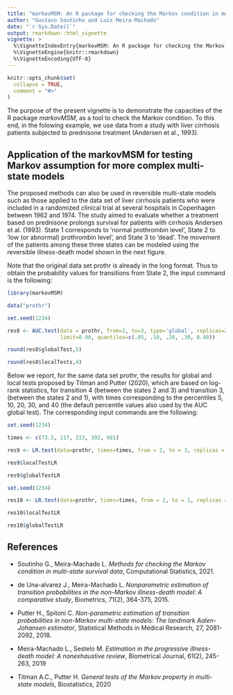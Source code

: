 ---
title: "markovMSM: An R package for checking the Markov condition in multi-state survival data"
author: "Gustavo Soutinho and Luis Meira-Machado"
date: "`r Sys.Date()`"
output: rmarkdown::html_vignette
vignette: >
  %\VignetteIndexEntry{markovMSM: An R package for checking the Markov condition in multi-state survival data}
  %\VignetteEngine{knitr::rmarkdown}
  %\VignetteEncoding{UTF-8}
---

```{r setup, include = FALSE}
knitr::opts_chunk$set(
  collapse = TRUE,
  comment = "#>"
)
```

The purpose of the present vignette is to demonstrate the capacities of the R package *markovMSM*, as a tool to check the Markov condition. To this end, in the folowing example, we use data from a study with liver
cirrhosis patients subjected to prednisone treatment (Andersen et al., 1993).

## Application of the markovMSM for testing Markov assumption for more complex multi-state models

The proposed methods can also be used in reversible multi-state models such as those applied
to the data set of liver cirrhosis patients who were included in a randomized clinical trial at several
hospitals in Copenhagen between 1962 and 1974. The study aimed to evaluate whether a treatment
based on prednisone prolongs survival for patients with cirrhosis Andersen et al. (1993). State 1
corresponds to ‘normal prothrombin level’, State 2 to ‘low (or abnormal) prothrombin level’, and
State 3 to ‘dead’. The movement of the patients among these three states can be modeled using the
reversible illness-death model shown in the next figure.


Note that the original data set prothr is already in the long format. Thus to obtain the probability 
values for transitions from State 2, the input command is the following:


```{r include=TRUE}
library(markovMSM)

data("prothr")

set.seed(1234)

res8 <- AUC.test(data = prothr, from=2, to=3, type='global', replicas=2, 
                 limit=0.90, quantiles=c(.05, .10, .20, .30, 0.40))

round(res8$globalTest,5)

round(res8$localTests,4)


```
Below we report, for the same data set prothr, the results for global and local tests proposed by
Titman and Putter (2020), which are based on log-rank statistics, for transition 4 (between the states 2
and 3) and transition 3, (between the states 2 and 1), with times corresponding to the percentiles 5,
10, 20, 30, and 40 (the default percentile values also used by the AUC global test). The corresponding
input commands are the following:


```{r include=TRUE}
set.seed(1234)

times <- c(73.5, 117, 223, 392, 681)

res9 <- LR.test(data=prothr, times=times, from = 2, to = 3, replicas = 10)

res9$localTestLR

res9$globalTestLR

set.seed(1234)

res10 <- LR.test(data=prothr, times=times, from = 2, to = 1, replicas = 10)

res10$localTestLR

res10$globalTestLR


```

## References


* Soutinho G., Meira-Machado L. *Methods for checking the  Markov condition in multi-state survival data*, Computational Statistics, 2021. 

* de Una-alvarez J., Meira-Machado L. *Nonparametric estimation of transition probabilities in the non-Markov illness-death model: A comparative study*, Biometrics, 71(2), 364-375, 2015. 

* Putter H., Spitoni C. *Non-parametric estimation of transition probabilities in non-Markov multi-state models: The landmark Aalen-Johansen estimator*, Statistical Methods in Medical Research, 27, 2081-2092, 2018. 

* Meira-Machado L., Sestelo M. *Estimation in the progressive illness-death model: A nonexhaustive review*, Biometrical Journal, 61(2), 245-263, 2019

* Titman A.C., Putter H. *General tests of the Markov property in multi-state models*, Biostatistics, 2020
